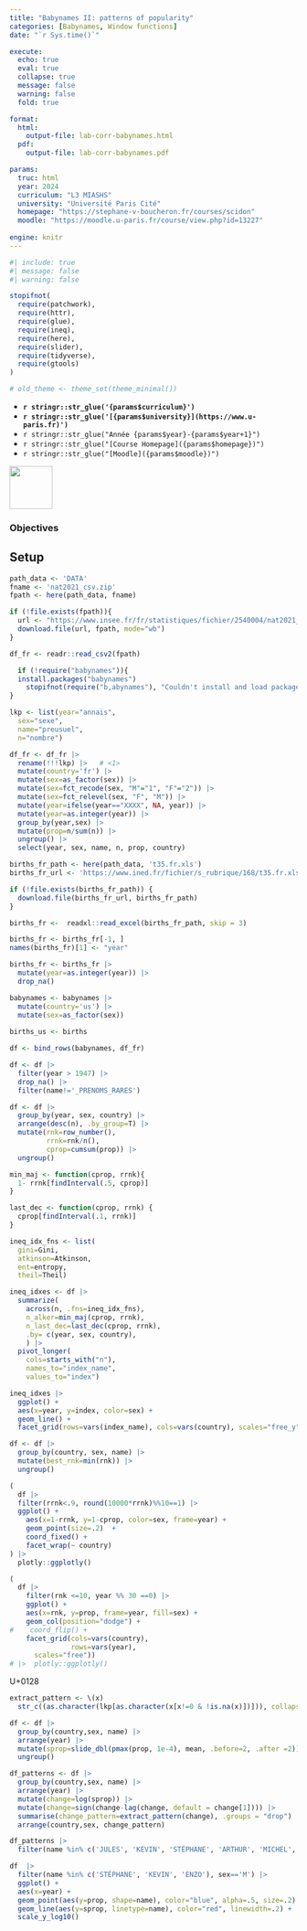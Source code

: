 ```yaml
---
title: "Babynames II: patterns of popularity"
categories: [Babynames, Window functions]
date: "`r Sys.time()`"

execute:
  echo: true
  eval: true
  collapse: true
  message: false
  warning: false
  fold: true

format:
  html:
    output-file: lab-corr-babynames.html
  pdf:
    output-file: lab-corr-babynames.pdf

params:
  truc: html
  year: 2024 
  curriculum: "L3 MIASHS"
  university: "Université Paris Cité"
  homepage: "https://stephane-v-boucheron.fr/courses/scidon"
  moodle: "https://moodle.u-paris.fr/course/view.php?id=13227"
  
engine: knitr
---
```



```r
#| include: true
#| message: false
#| warning: false

stopifnot(
  require(patchwork),
  require(httr),
  require(glue),
  require(ineq),
  require(here),
  require(slider),
  require(tidyverse),
  require(gtools)
)

# old_theme <- theme_set(theme_minimal())
```


::: {layout="[80,20]"}

::: {#first-column}



- **`r stringr::str_glue('{params$curriculum}')`**
- **`r stringr::str_glue('[{params$university}](https://www.u-paris.fr)')`**
- `r stringr::str_glue("Année {params$year}-{params$year+1}")`
- `r stringr::str_glue("[Course Homepage]({params$homepage})")`  
- `r stringr::str_glue("[Moodle]({params$moodle})")`

::: 

::: {#second-column}
![](/images/UniversiteParis_monogramme_couleur_RVB.png){align="right" style="size:50px;" width=75}
:::

:::

::: {.callout-important}

### Objectives

:::


## Setup


```r

path_data <- 'DATA'
fname <- 'nat2021_csv.zip'
fpath <- here(path_data, fname)

if (!file.exists(fpath)){
  url <- "https://www.insee.fr/fr/statistiques/fichier/2540004/nat2021_csv.zip"
  download.file(url, fpath, mode="wb")
}   

df_fr <- readr::read_csv2(fpath)
```

```r
  if (!require("babynames")){
  install.packages("babynames")
    stopifnot(require("b,abynames"), "Couldn't install and load package 'babynames'")
}
```


```r
lkp <- list(year="annais",
  sex="sexe",
  name="preusuel",
  n="nombre")
```

```r
df_fr <- df_fr |>
  rename(!!!lkp) |>   # <1>
  mutate(country='fr') |>
  mutate(sex=as_factor(sex)) |>
  mutate(sex=fct_recode(sex, "M"="1", "F"="2")) |>
  mutate(sex=fct_relevel(sex, "F", "M")) |> 
  mutate(year=ifelse(year=="XXXX", NA, year)) |>
  mutate(year=as.integer(year)) |>
  group_by(year,sex) |>
  mutate(prop=n/sum(n)) |> 
  ungroup() |>
  select(year, sex, name, n, prop, country)
```



```r
births_fr_path <- here(path_data, 't35.fr.xls')
births_fr_url <- 'https://www.ined.fr/fichier/s_rubrique/168/t35.fr.xls'

if (!file.exists(births_fr_path)) {
  download.file(births_fr_url, births_fr_path)
}
```


```r
births_fr <-  readxl::read_excel(births_fr_path, skip = 3)

births_fr <- births_fr[-1, ]  
names(births_fr)[1] <- "year"

births_fr <- births_fr |> 
  mutate(year=as.integer(year)) |>
  drop_na() 
```  

```r
babynames <- babynames |>
  mutate(country='us') |>
  mutate(sex=as_factor(sex))
  
births_us <- births
```

```r
df <- bind_rows(babynames, df_fr)
```

```r
df <- df |>
  filter(year > 1947) |>
  drop_na() |>
  filter(name!='_PRENOMS_RARES')
```

```r
df <- df |> 
  group_by(year, sex, country) |>
  arrange(desc(n), .by_group=T) |>
  mutate(rnk=row_number(), 
         rrnk=rnk/n(), 
         cprop=cumsum(prop)) |> 
  ungroup() 
```

```r
min_maj <- function(cprop, rrnk){
  1- rrnk[findInterval(.5, cprop)]  
}
```


```r
last_dec <- function(cprop, rrnk) {
  cprop[findInterval(.1, rrnk)]
}
```


```r
ineq_idx_fns <- list(
  gini=Gini, 
  atkinson=Atkinson, 
  ent=entropy,
  theil=Theil)

ineq_idxes <- df |> 
  summarize(
    across(n, .fns=ineq_idx_fns),
    n_alker=min_maj(cprop, rrnk),
    n_last_dec=last_dec(cprop, rrnk),
    .by= c(year, sex, country),
    ) |>
  pivot_longer(
    cols=starts_with("n"), 
    names_to="index_name", 
    values_to="index")
```

```r
ineq_idxes |> 
  ggplot() +
  aes(x=year, y=index, color=sex) +
  geom_line() +
  facet_grid(rows=vars(index_name), cols=vars(country), scales="free_y")
```

```r
df <- df |> 
  group_by(country, sex, name) |>
  mutate(best_rnk=min(rnk)) |>
  ungroup()
```


```r
(
  df |>
  filter(rrnk<.9, round(10000*rrnk)%%10==1) |>
  ggplot() +
    aes(x=1-rrnk, y=1-cprop, color=sex, frame=year) +
    geom_point(size=.2)  +
    coord_fixed() +
    facet_wrap(~ country) 
) |> 
  plotly::ggplotly()
```


```r
(
  df |> 
    filter(rnk <=10, year %% 30 ==0) |>
    ggplot() +
    aes(x=rnk, y=prop, frame=year, fill=sex) +
    geom_col(position="dodge") +
#    coord_flip() +
    facet_grid(cols=vars(country), 
               rows=vars(year), 
      scales="free")) 
# |>  plotly::ggplotly()
```

U+0128


```r
extract_pattern <- \(x) 
  str_c((as.character(lkp[as.character(x[x!=0 & !is.na(x)])])), collapse="")

```


```r
df <- df |> 
  group_by(country,sex, name) |> 
  arrange(year) |> 
  mutate(sprop=slide_dbl(pmax(prop, 1e-4), mean, .before=2, .after =2)) |>
  ungroup()
```

```r
df_patterns <- df |> 
  group_by(country,sex, name) |> 
  arrange(year) |>
  mutate(change=log(sprop)) |> 
  mutate(change=sign(change-lag(change, default = change[1]))) |> 
  summarise(change_pattern=extract_pattern(change), .groups = "drop") |>
  arrange(country,sex, change_pattern) 
```

```r
df_patterns |> 
  filter(name %in% c('JULES', 'KEVIN', 'STÉPHANE', 'ARTHUR', 'MICHEL', 'EMILE'), sex=='M')
```

```r
df  |> 
  filter(name %in% c('STÉPHANE', 'KEVIN', 'ENZO'), sex=='M') |> 
  ggplot() +
  aes(x=year) +
  geom_point(aes(y=prop, shape=name), color="blue", alpha=.5, size=.2) +
  geom_line(aes(y=sprop, linetype=name), color="red", linewidth=.2) +
  scale_y_log10()

```


